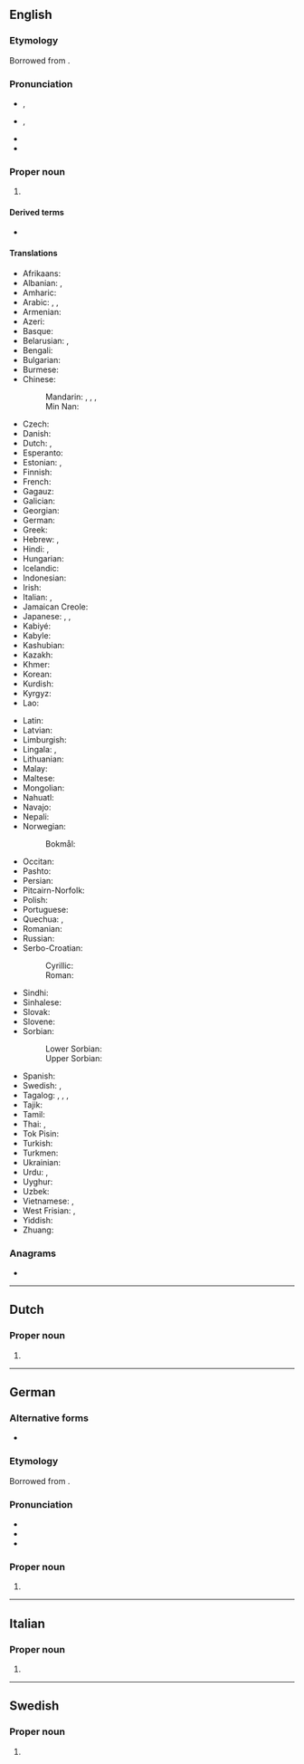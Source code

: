 {{also|Séoul}}
==English==

===Etymology===
Borrowed from {{bor|en|ko|^서울|lit=capital city|notext=1}}.

===Pronunciation===
{{wikipedia}}
* {{a|RP}} {{enPR|sōl}}, {{IPA|/səʊl/|lang=en}}
* {{a|GA}} {{enPR|sōl}}, {{IPA|/soʊl/|lang=en}}
* {{rhymes|əʊl|lang=en}}
* {{homophones|lang=en|sole|soul}}

===Proper noun===
{{en-proper noun}}

# {{place|en|capital city|c/South Korea}}

====Derived terms====
* {{l|en|Seoulite}}

====Translations====
{{trans-top|capital of South Korea}}
* Afrikaans: {{t|af|Seoel}}
* Albanian: {{t|sq|Seoul|m}}, {{t|sq|Seuli|m}}
* Amharic: {{t|am|ሴኡል}}
* Arabic: {{t|ar|سِيئُول|f}}, {{t|ar|سِيُول|f}}, {{t|ar|سُول|f|tr=sōl}}
* Armenian: {{t|hy|Սեուլ}}
* Azeri: {{t|az|Seul}}
* Basque: {{t+|eu|Seul}}
* Belarusian: {{t|be|Сеу́л|m}}, {{t|be|Сэу́л|m}}
* Bengali: {{t|bn|সিওল}}
* Bulgarian: {{t|bg|Сеу́л|m}}
* Burmese: {{t|my|ဆီယူ}}
* Chinese:
*: Mandarin: {{t+|cmn|首爾}}, {{t+|cmn|首尔|tr=Shǒu’ěr}}, {{t+|cmn|漢城}}, {{t+|cmn|汉城|tr=Hànchéng}}
*: Min Nan: {{t+|nan|Hàn-siâⁿ}}
* Czech: {{t+|cs|Soul|m}}
* Danish: {{t+|da|Seoul|n}}
* Dutch: {{t+|nl|Seoel|n}}, {{t|nl|Seoul|n}}
* Esperanto: {{t+|eo|Seulo}}
* Estonian: {{t+|et|Sŏul}}, {{t+|et|Soul}}
* Finnish: {{t+|fi|Soul}}
* French: {{t+|fr|Séoul|m}}
* Gagauz: {{t|gag|Seul}}
* Galician: {{t|gl|Seúl|f}}
* Georgian: {{t|ka|სეული}}
* German: {{t+|de|Seoul|n}}
* Greek: {{t+|el|Σεούλ|f}}
* Hebrew: {{t|he|סיאול|m}}, {{t|he|סֶאוּל|m|tr=si'úl}}
* Hindi: {{t|hi|सिऊल|m}}, {{t|hi|सियूल|m}}
* Hungarian: {{t+|hu|Szöul}}
* Icelandic: {{t|is|Seúl|n}}
* Indonesian: {{t|id|Seoul}}
* Irish: {{t|ga|Súl|m}}
* Italian: {{t+|it|Seul|f}}, {{t|it|Seoul|f}}
* Jamaican Creole: {{t|jam|Siol}}
* Japanese: {{t+|ja|ソウル|tr=Souru}}, {{t|ja|京城|tr=けいじょう, Keijō}}, {{qualifier|obsolete}} {{t|ja|漢城|tr=かんじょう, Kanjō}}
* Kabiyé: {{t|kbp|Sewuuli}}
* Kabyle: {{t|kab|Seyul}}
* Kashubian: {{t|csb|Seul|m}}
* Kazakh: {{t|kk|Сеул}}
* Khmer: {{t+|km|សេអ៊ូល}}
* Korean: {{t|ko|^서울}}
* Kurdish: {{t|ku|Sêûl}}
* Kyrgyz: {{t|ky|Сеул}}
* Lao: {{t|lo|ເຊອູນ}}
{{trans-mid}}
* Latin: {{qualifier|New Latin}} {{t|la|Seulum|n}}
* Latvian: {{t|lv|Seula|f}}
* Limburgish: {{t|li|Seoel|n}}
* Lingala: {{t|ln|Sɔul}}, {{t|ln|Seoul}}
* Lithuanian: {{t|lt|Seulas|m}}
* Malay: {{t|ms|Seoul}}
* Maltese: {{t|mt|Seul|m}}
* Mongolian: {{t|mn|Сөүл}}
* Nahuatl: {{t|nah|Seul}}
* Navajo: {{t|nv|Sééʼool}}
* Nepali: {{t|ne|सिउल}}
* Norwegian:
*: Bokmål: {{t|nb|Seoul|n}}
* Occitan: {{t|oc|Seol|m}}
* Pashto: {{t|ps|سېول|tr=seūl}}
* Persian: {{t|fa|سئول|tr=se'ul}}
* Pitcairn-Norfolk: {{t|pih|Soel}}
* Polish: {{t+|pl|Seul|m}}
* Portuguese: {{t|pt|Seul|f}}
* Quechua: {{t|qu|Siyul}}, {{t|qu|Seul}}
* Romanian: {{t+|ro|Seul|n}}
* Russian: {{t+|ru|Сеу́л|m}}
* Serbo-Croatian:
*: Cyrillic: {{t|sh|Сеул|m}}
*: Roman: {{t|sh|Seul|m}}
* Sindhi: {{t|sd|سيول|tr=siyūl}}
* Sinhalese: {{t|si|සෝල්}}
* Slovak: {{t|sk|Soul|m}}
* Slovene: {{t|sl|Seul|m}}
* Sorbian:
*: Lower Sorbian: {{t|dsb|Soul|m}}
*: Upper Sorbian: {{t|hsb|Seoul|m}}
* Spanish: {{t+|es|Seúl|m}}
* Swedish: {{t+|sv|Söul|n}}, {{t+|sv|Seoul|n}}
* Tagalog: {{t|tl|Seúl}}, {{t|tl|Seoul}}, {{t|tl|Seyúl}}, {{t|tl|Seyol}}
* Tajik: {{t|tg|Сеул}}
* Tamil: {{t|ta|சியோல்}}
* Thai: {{t+|th|โซล}}, {{qualifier|obsolete}} {{t|th|เซอูล|tr=see-uul}}
* Tok Pisin: {{t|tpi|Sol}}
* Turkish: {{t|tr|Seul}}
* Turkmen: {{t|tk|Seul}}
* Ukrainian: {{t|uk|Сеу́л|m}}
* Urdu: {{t|ur|سیئول|m|tr=siyūl}}, {{t|ur|سیول|m|tr=seūl}}
* Uyghur: {{t|ug|سېئول}}
* Uzbek: {{t|uz|Seul}}
* Vietnamese: {{t|vi|Xơ-un}}, {{t|vi|Xê-un}}
* West Frisian: {{t|fy|Seoel}}, {{t|fy|Seoul}}
* Yiddish: {{t|yi|סעאָל|n}}
* Zhuang: {{t|za|Soujwj}}
{{trans-bottom}}

===Anagrams===
* {{anagrams|en|Eolus|Soule|loues|louse|oules|ousel|soule}}

{{topics|en|Cities in South Korea|Seoul}}

----

==Dutch==

===Proper noun===
{{nl-proper noun|n}}

# {{alternative spelling of|Seoel|lang=nl}}

----

==German==

===Alternative forms===
* {{alter|de|Söul|Soul||rare}}

===Etymology===
Borrowed from {{bor|de|ko|^서울|lit=capital city|notext=1}}.

===Pronunciation===
{{wikipedia|lang=de}}
* {{IPA|/zeˈuːl/|/seˈuːl/|/sɔʊ̯l/|qual3=less common|lang=de}}
* {{rhymes|uːl|lang=de}}
* {{hyphenation|Se|oul|lang=de}}

===Proper noun===
{{de-proper noun|n|gen2=Seoul}}

# {{place|de|capital city|c/South Korea|t1=Seoul}}

----

==Italian==

===Proper noun===
{{it-proper noun|f}}

# {{alternative spelling of|Seul|lang=it}}

----

==Swedish==

===Proper noun===
{{sv-proper noun|n}}

# {{alternative spelling of|Söul|lang=sv}}